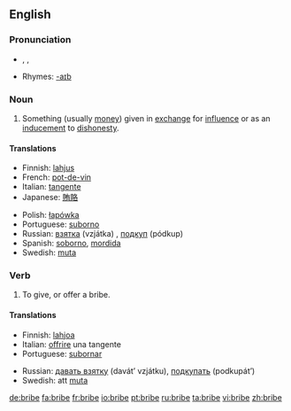 ==English==

===Pronunciation===
*{{AHD|brīb}}, {{IPA|/braɪb/}}, {{SAMPA|/braIb/}}
*Rhymes: [[Rhymes:English:-aɪb|-aɪb]]

===Noun===
{{en-noun}}

# Something (usually [[money]]) given in [[exchange]] for [[influence]] or as an [[inducement]] to [[dishonesty]].

====Translations====
{{top}}
*Finnish: [[lahjus]]
*French: [[pot-de-vin]] {{m}}
*Italian: [[tangente]] {{f}}
*Japanese: [[賄賂]]
{{mid}}
*Polish: [[łapówka]] {{f}}
*Portuguese: [[suborno]] {{m}}
*Russian: [[взятка]] (vzjátka) {{f}}, [[подкуп]] (pódkup) {{m}}
*Spanish: [[soborno]], {{italbrac|Mexico|slang}} [[mordida]] {{f}}
*Swedish: [[muta]] {{c}}
{{bottom}}

===Verb===
{{en-verb|brib|ing}}

# To give, or offer a bribe.

====Translations====
{{top}}
*Finnish: [[lahjoa]]
*Italian: [[offrire]] una tangente
*Portuguese: [[subornar]]
{{mid}}
*Russian: [[давать взятку]] (davát’ vzjátku), [[подкупать]] (podkupát’)
*Swedish: att [[muta]]
{{bottom}}

[[de:bribe]]
[[fa:bribe]]
[[fr:bribe]]
[[io:bribe]]
[[pt:bribe]]
[[ru:bribe]]
[[ta:bribe]]
[[vi:bribe]]
[[zh:bribe]]